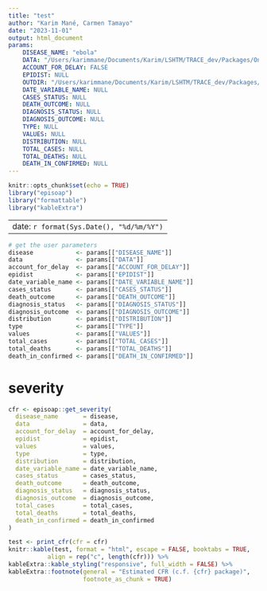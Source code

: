 ```yaml
---
title: "test"
author: "Karim Mané, Carmen Tamayo"
date: "2023-11-01"
output: html_document
params:
    DISEASE_NAME: "ebola"
    DATA: "/Users/karimmane/Documents/Karim/LSHTM/TRACE_dev/Packages/On_trace_github/episoap/inst/extdata/Marburg_EqGuinea_linelist.csv"
    ACCOUNT_FOR_DELAY: FALSE
    EPIDIST: NULL
    OUTDIR: "/Users/karimmane/Documents/Karim/LSHTM/TRACE_dev/Packages/On_trace_github/episoap"
    DATE_VARIABLE_NAME: NULL
    CASES_STATUS: NULL
    DEATH_OUTCOME: NULL
    DIAGNOSIS_STATUS: NULL
    DIAGNOSIS_OUTCOME: NULL
    TYPE: NULL
    VALUES: NULL
    DISTRIBUTION: NULL
    TOTAL_CASES: NULL
    TOTAL_DEATHS: NULL
    DEATH_IN_CONFIRMED: NULL
---
```


```r
knitr::opts_chunk$set(echo = TRUE)
library("episoap")
library("formattable")
library("kableExtra")
```

---
    date: `r format(Sys.Date(), "%d/%m/%Y")`
---

```r
# get the user parameters
disease            <- params[["DISEASE_NAME"]]
data               <- params[["DATA"]]
account_for_delay  <- params[["ACCOUNT_FOR_DELAY"]]
epidist            <- params[["EPIDIST"]]
date_variable_name <- params[["DATE_VARIABLE_NAME"]]
cases_status       <- params[["CASES_STATUS"]]
death_outcome      <- params[["DEATH_OUTCOME"]]
diagnosis_status   <- params[["DIAGNOSIS_STATUS"]]
diagnosis_outcome  <- params[["DIAGNOSIS_OUTCOME"]]
distribution       <- params[["DISTRIBUTION"]]
type               <- params[["TYPE"]]
values             <- params[["VALUES"]]
total_cases        <- params[["TOTAL_CASES"]]
total_deaths       <- params[["TOTAL_DEATHS"]]
death_in_confirmed <- params[["DEATH_IN_CONFIRMED"]]
```

# severity

```r
cfr <- episoap::get_severity(
  disease_name       = disease,
  data               = data,
  account_for_delay  = account_for_delay,
  epidist            = epidist,
  values             = values,
  type               = type,
  distribution       = distribution,
  date_variable_name = date_variable_name,
  cases_status       = cases_status,
  death_outcome      = death_outcome,
  diagnosis_status   = diagnosis_status,
  diagnosis_outcome  = diagnosis_outcome,
  total_cases        = total_cases,
  total_deaths       = total_deaths,
  death_in_confirmed = death_in_confirmed
)
```

```r
test <- print_cfr(cfr = cfr)
knitr::kable(test, format = "html", escape = FALSE, booktabs = TRUE,
           align = rep("c", length(cfr))) %>%
kableExtra::kable_styling("responsive", full_width = FALSE) %>%
kableExtra::footnote(general = "Estimated CFR (c.f. {cfr} package)",
                     footnote_as_chunk = TRUE)

```


